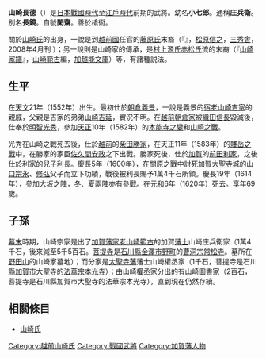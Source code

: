 {{日本武士
|名稱= 山崎 長德
|圖片名稱= 
|圖片大小= 
|圖片說明= 
|時代= [[日本戰國時代|日本戰國時代]]－[[江戶時代|江戶時代]]前期
|出生日期= [[天文_(後奈良天皇)|天文]]21年（1552年）
|出生地點= 
|逝世日期= [[元和_(後水尾天皇)|元和]]6年11月11日（1620年12月4日）
|逝世地點= 
|假名= 
|羅馬字= 
|幼名= 小七郎
|改名= 
|别名= 長鏡<BR>庄兵衛（通稱）
|諡号= 
|神号= 
|戒名= 閑齋
|洗禮名= 
|墓所= 
|朝廷官位= [[長門守|長門守]]
|幕府職位= 
|主君= [[朝倉義景|朝倉義景]]→[[明智光秀|明智光秀]]→[[柴田勝家|柴田勝家]]→[[前田利家|前田利家]]→[[前田利長|利長]]
|藩= 
|氏族= [[山崎氏|山崎氏]]
|父母= 父：[[山崎吉延|山崎吉延]]？
|養父= 
|養母= 
|兄弟= 
|姐妹= 
|正室= 
|側室= 
|嗣子= [[山崎長國|長國]]、[[山崎長鄉|長鄉]]、[[山崎光式|光式]]
|嗣女= [[奧村榮明|奧村榮明]]室、[[青山吉次|青山吉次]]室
|養子= [[山崎長鏡|長鏡]]
|養女= 
}}
{{japanese|japanese=山崎 長徳|kana=やまざき ながのり|romaji=Yamazaki Naganori|舊寫=山崎 長德}}
'''山崎長德'''（{{bd|1552年||1620年|12月4日|}}）是[[日本戰國時代|日本戰國時代]]至[[江戶時代|江戶時代]]前期的武將。幼名'''小七郎'''。通稱'''庄兵衛'''。別名'''長鏡'''。自號'''閑齋'''。善於槍術。

關於[[山崎氏|山崎氏]]的出身，一說是到[[越前國|越前國]]任官的[[藤原氏|藤原氏]]末裔（『{{lang|ja|越前朝倉氏の研究}}』，[[松原信之|松原信之]]，[[三秀舎|三秀舎]]，2008年4月刊 ）；另一說則是山崎家的傳承，是[[村上源氏|村上源氏]][[赤松氏|赤松氏]]流的末裔（『[[山崎家譜|山崎家譜]]』，[[山崎範古|山崎範古]]編，[[加越能文庫|加越能文庫]]）等，有諸種説法。

== 生平 ==
在[[天文_(後奈良天皇)|天文]]21年（1552年）出生。最初仕於[[朝倉義景|朝倉義景]]，一說是義景的[[宿老|宿老]][[山崎吉家|山崎吉家]]的親戚，父親是吉家的弟弟[[山崎吉延|山崎吉延]]，實況不明。在[[越前國|越前]][[朝倉氏|朝倉家]]被[[織田信長|織田信長]]毀滅後，仕奉於[[明智光秀|明智光秀]]，參加[[天正_(日本)|天正]]10年（1582年）的[[本能寺之變|本能寺之變]]和[[山崎之戰|山崎之戰]]。

光秀在山崎之戰死去後，仕於[[越前國|越前]]的[[柴田勝家|柴田勝家]]，在天正11年（1583年）的[[賤岳之戰|賤岳之戰]]中，在勝家的家臣[[佐久間安政|佐久間安政]]之下出戰。勝家死後，仕於[[加賀國|加賀]]的[[前田利家|前田利家]]，之後仕於利家的兒子[[前田利長|利長]]。[[慶長|慶長]]5年（1600年），在[[關原之戰|關原之戰]]中討死[[加賀國|加賀]][[大聖寺城|大聖寺城]]的[[山口宗永|山口宗永]]、[[山口修弘|修弘]]父子而立下功績，戰後被利長賜予1萬4千石所領。慶長19年（1614年），參加[[大坂之陣|大坂之陣]]，冬、夏兩陣亦有參戰。在[[元和_(後水尾天皇)|元和]]6年（1620年）死去。享年69歲。

== 子孫 ==
[[幕末|幕末]]時期，山崎宗家是出了[[加賀藩|加賀藩]][[家老|家老]][[山崎範古|山崎範古]]的加賀[[藩士|藩士]]山崎庄兵衛家（1萬4千石，後來減至5千5百石。[[菩提寺|菩提寺]]是[[石川縣|石川縣]][[金澤市|金澤市]][[野町|野町]]的[[曹洞宗|曹洞宗]][[常松寺|常松寺]]。墓所在[[野田山|野田山]]的山崎家墓地）；而分家是[[大聖寺藩|大聖寺藩]]藩士山崎權丞家（1千石，菩提寺是石川縣[[加賀市|加賀市]]大聖寺的[[法華宗|法華宗]][[本光寺|本光寺]]）；由山崎權丞家分出的有山崎圖書家（2百石，菩提寺是石川縣加賀市大聖寺的法華宗本光寺），直到現在仍然存續。

== 相關條目 ==
*[[山崎氏|山崎氏]]

[[Category:越前山崎氏|Category:越前山崎氏]]
[[Category:戰國武將|Category:戰國武將]]
[[Category:加賀藩人物|Category:加賀藩人物]]